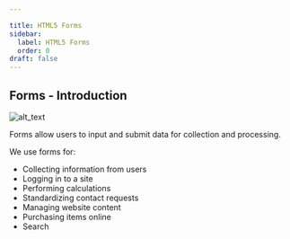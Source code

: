 ```yaml
---

title: HTML5 Forms
sidebar:
  label: HTML5 Forms
  order: 0
draft: false
---
```


## Forms - Introduction

![alt_text](/assets/lessons/m2-forms-intro-card.png 'image_tooltip')

Forms allow users to input and submit data for collection and processing.

We use forms for:

- Collecting information from users
- Logging in to a site
- Performing calculations
- Standardizing contact requests
- Managing website content
- Purchasing items online
- Search
